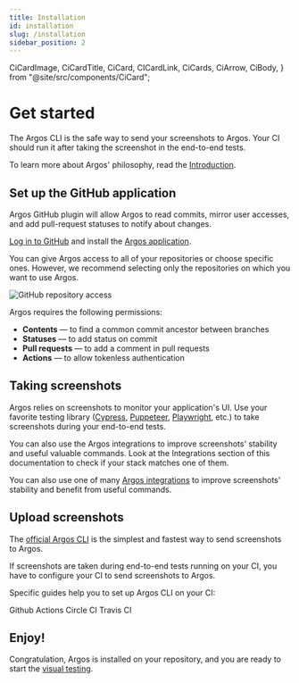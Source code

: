 ```yaml
---
title: Installation
id: installation
slug: /installation
sidebar_position: 2
---
```


  CiCardImage,
  CiCardTitle,
  CiCard,
  CICardLink,
  CiCards,
  CiArrow,
  CiBody,
} from "@site/src/components/CiCard";

# Get started

The Argos CLI is the safe way to send your screenshots to Argos. Your CI should run it after taking the screenshot in the end-to-end tests.

To learn more about Argos' philosophy, read the [Introduction](/#introduction).

## Set up the GitHub application​

Argos GitHub plugin will allow Argos to read commits, mirror user accesses, and add pull-request statuses to notify about changes.

[Log in to GitHub](https://github.com/login) and install the [Argos application](https://github.com/apps/argos-ci).

You can give Argos access to all of your repositories or choose specific ones. However, we recommend selecting only the repositories on which you want to use Argos.

<img
  src={githubRepoAccess}
  alt="GitHub repository access"
  className="rounded"
/>

Argos requires the following permissions:

- **Contents** — to find a common commit ancestor between branches
- **Statuses** — to add status on commit
- **Pull requests** — to add a comment in pull requests
- **Actions** — to allow tokenless authentication

## Taking screenshots

Argos relies on screenshots to monitor your application's UI. Use your favorite testing library ([Cypress](https://www.cypress.io/),
[Puppeteer](https://pptr.dev/),
[Playwright](https://playwright.dev/),
etc.) to take screenshots during your end-to-end tests.

You can also use the Argos integrations to improve screenshots' stability and useful valuable commands. Look at the Integrations section of this documentation to check if your stack matches one of them.

You can also use one of many [Argos integrations](/integrations) to improve screenshots' stability and benefit from useful commands.

## Upload screenshots

The [official Argos CLI](/argos-cli) is the simplest and fastest way to send screenshots to Argos.

If screenshots are taken during end-to-end tests running on your CI, you have to configure your CI to send screenshots to Argos.

Specific guides help you to set up Argos CLI on your CI:

<CiCards>
  <CICardLink href="/github-actions">
    <CiCard>
      <CiBody>
        <CiCardImage>
          <GithubLogo />
        </CiCardImage>
        <CiCardTitle>Github Actions</CiCardTitle>
      </CiBody>
      <CiArrow />
    </CiCard>
  </CICardLink>
  <CICardLink href="/circle-ci">
    <CiCard>
      <CiBody>
        <CiCardImage>
          <TravisCiLogo />
        </CiCardImage>
        <CiCardTitle>Circle CI</CiCardTitle>
      </CiBody>
      <CiArrow />
    </CiCard>
  </CICardLink>
  <CICardLink href="/travis-ci">
    <CiCard>
      <CiBody>
        <CiCardImage>
          <CircleCiLogo />
        </CiCardImage>
        <CiCardTitle>Travis CI</CiCardTitle>
      </CiBody>
      <CiArrow />
    </CiCard>
  </CICardLink>
</CiCards>

## Enjoy!

Congratulation, Argos is installed on your repository, and you are ready to start the [visual testing](/visual-testing).
